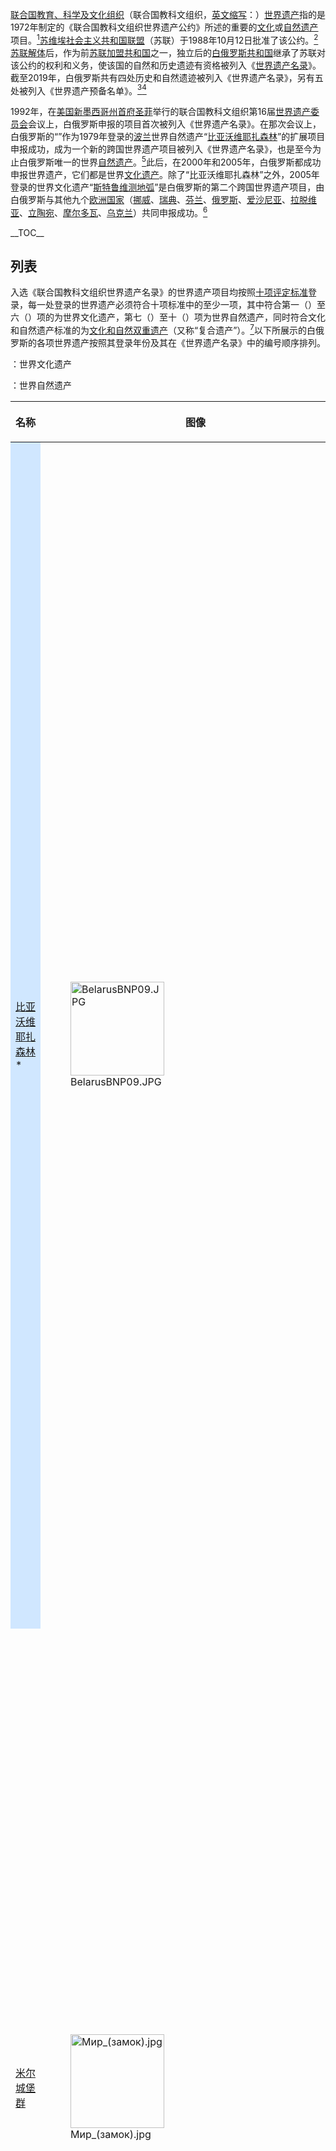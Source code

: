 {{noteTA|G1=Country}}
{{location map+ |Belarus |float=right |width=300 |caption=白俄罗斯世界遗产分布地点
<br />[[File:green_pog.svg|8px]] 白俄罗斯境内的世界自然遗产<br/>[[File:Blue_000080_pog.svg|8px]] 世界文化遗产[[斯特鲁维测地弧|斯特鲁维测地弧]]在白俄罗斯境内的入选遗址<br/>[[File:Red_pog.svg|8px]] 白俄罗斯境内的其他世界文化遗产 |places=
{{location map~ |Belarus |lat=52.72750  |long=23.98111  |label=[[比亞沃維耶扎原始森林|比亚沃维耶扎森林]] | position=right |mark=green_pog.svg }}
{{location map~ |Belarus |lat=53.451083 |long=26.472722 |label=[[米尔城堡群|米尔城堡群]] |position=top }}
{{location map~ |Belarus |lat=53.222878 |long=26.691736 |label=[[涅斯维日城堡|涅斯维日城堡]] |position=right }}
{{location map~ |Belarus |lat=54.291389 |long=26.045278 |mark=Blue 000080 pog.svg }}
{{location map~ |Belarus |lat=53.560278 |long=24.869722 |mark=Blue 000080 pog.svg }}
{{location map~ |Belarus |lat=52.289167 |long=25.649444 |mark=Blue 000080 pog.svg }}
{{location map~ |Belarus |lat=52.215278 |long=25.553333 |mark=Blue 000080 pog.svg }}
{{location map~ |Belarus |lat=52.160556 |long=25.571389 |mark=Blue 000080 pog.svg }}
}}

[[联合国|联合国]][[联合国教育、科学及文化组织|教育、科学及文化组织]]（联合国教科文组织，[[英语|英文]][[首字母缩略词|缩写]]：{{lang|en|UNESCO}}）[[世界遗产|世界遗产]]指的是1972年制定的《联合国教科文组织世界遗产公约》所述的重要的[[文化遗产|文化]]或[[自然遗产|自然遗产]]项目。<ref name="convention">{{cite web|title=The World Heritage Convention|url=https://whc.unesco.org/en/convention/|accessdate=2020-08-16|publisher=UNESCO World Heritage Centre|language=en|archiveurl=https://web.archive.org/web/20050702011352/https://whc.unesco.org/en/convention/|archivedate=2005-07-02|dead-url=no}}</ref>[[苏联|苏维埃社会主义共和国联盟]]（苏联）于1988年10月12日批准了该公约。<ref>{{cite web|title=Russian Federation – Properties inscribed on the World Heritage Listn|url=https://whc.unesco.org/en/statesparties/ru|accessdate=2020-08-16|publisher=UNESCO World Heritage Centre|language=en|archiveurl=https://web.archive.org/web/20200820190715/http://whc.unesco.org/en/statesparties/ru|archivedate=2020-08-20|dead-url=no}}</ref>[[苏联解体|苏联解体]]后，作为前[[苏联加盟共和国|苏联加盟共和国]]之一，独立后的[[白俄罗斯共和国|白俄罗斯共和国]]继承了苏联对该公约的权利和义务，使该国的自然和历史遗迹有资格被列入《[[世界遗产#世界遗产列表|世界遗产名录]]》。截至2019年，白俄罗斯共有四处历史和自然遗迹被列入《世界遗产名录》，另有五处被列入《世界遗产预备名单》。<ref name="belarus">{{cite web|title=Belarus – Properties inscribed on the World Heritage List|url=https://whc.unesco.org/en/statesparties/by|accessdate=2020-08-16|publisher=UNESCO World Heritage Centre|language=en|archiveurl=https://web.archive.org/web/20190404143016/https://whc.unesco.org/en/statesparties/by|archivedate=2019-04-04|dead-url=no}}</ref><ref>{{cite web|title=UNESCO World Heritage Sites In Belarus|url=https://www.worldatlas.com/articles/unesco-world-heritage-sites-in-belarus.html|accessdate=2020-08-20|date=2017-04-25|publisher=WorldAtlas|language=en|archiveurl=https://web.archive.org/web/20160916222355/http://www.worldatlas.com/articles/unesco-world-heritage-sites-in-belarus.html|archivedate=2016-09-16|dead-url=no}}</ref>

1992年，在[[美国|美国]][[新墨西哥州|新墨西哥州]][[首府|首府]][[圣菲_(新墨西哥州)|圣菲]]举行的联合国教科文组织第16届[[世界遗产委员会|世界遗产委员会]]会议上，白俄罗斯申报的项目首次被列入《世界遗产名录》。在那次会议上，白俄罗斯的“{{Link-be|别洛韦日森林国家公园|Белавежская пушча (нацыянальны парк)|别洛韦日森林}}”作为1979年登录的[[波兰|波兰]]世界自然遗产“[[比亞沃維耶扎原始森林|比亚沃维耶扎森林]]”的扩展项目申报成功，成为一个新的跨国世界遗产项目被列入《世界遗产名录》，也是至今为止白俄罗斯唯一的世界[[自然遗产|自然遗产]]。<ref>{{cite web|title=Report of the Rapporteur 1992|url=http://whc.unesco.org/archive/1992/whc-92-conf002-12e.pdf|accessdate=2020-08-01|date=1992-12-14|publisher=UNESCO World Heritage Centre|language=en|archiveurl=https://web.archive.org/web/20150228043213/http://whc.unesco.org/archive/1992/whc-92-conf002-12e.pdf|archivedate=2015-02-28|dead-url=no|page=37}}</ref>此后，在2000年和2005年，白俄罗斯都成功申报世界遗产，它们都是世界[[文化遗产|文化遗产]]。除了“比亚沃维耶扎森林”之外，2005年登录的世界文化遗产“[[斯特鲁维测地弧|斯特鲁维测地弧]]”是白俄罗斯的第二个跨国世界遗产项目，由白俄罗斯与其他九个[[歐洲國家和地區列表|欧洲国家]]（[[挪威|挪威]]、[[瑞典|瑞典]]、[[芬兰|芬兰]]、[[俄罗斯|俄罗斯]]、[[爱沙尼亚|爱沙尼亚]]、[[拉脱维亚|拉脱维亚]]、[[立陶宛|立陶宛]]、[[摩尔多瓦|摩尔多瓦]]、[[乌克兰|乌克兰]]）共同申报成功。<ref name="belarus" />

__TOC__
{{clear}}

==列表==
入选《联合国教科文组织世界遗产名录》的世界遗产项目均按照[[世界遗产#世界遗产评定標準|十项评定标准]]登录，每一处登录的世界遗产必须符合十项标准中的至少一项，其中符合第一（{{lang|en|i}}）至六（{{lang|en|vi}}）项的为世界文化遗产，第七（{{lang|en|vii}}）至十（{{lang|en|x}}）项为世界自然遗产，同时符合文化和自然遗产标准的为[[文化和自然双重遗产|文化和自然双重遗产]]（又称“复合遗产”）。<ref>{{cite web|title=UNESCO World Heritage Centre – The Criteria for Selection|url=https://whc.unesco.org/en/criteria/|accessdate=2018-08-17|publisher=UNESCO World Heritage Centre|language=en|archiveurl=https://web.archive.org/web/20160612152223/https://whc.unesco.org/en/criteria/|archivedate=2016年6月12日|deadurl=no}}</ref>以下所展示的白俄罗斯的各项世界遗产按照其登录年份及其在《世界遗产名录》中的编号顺序排列。

{{Legend|#D0E7FF|* 跨国世界遗产|outline=silver}}

{{fontcolor|white|#AB2150|文}}：世界文化遗产

{{fontcolor|white|#58653C|自}}：世界自然遗产

{|class="wikitable sortable plainrowheaders" 
|-
! style="width:180px;" scope="col"| 名称
! class="unsortable"  style="width:150px;" scope="col"| 图像
! style="width:15%;" scope="col" | 位置
! style="width:50px;" scope="col"| 年份
! style="width:100px;" scope="col" data-sort-type="number"| {{Abbr|{{lang|en|UNESCO}}数据|联合国教科文组织《世界遗产名录》类型、编号及符合的登录标准}}
! scope="col" class="unsortable" | 简介
|-
! scope="row" style="background:#D0E7FF;" | [[比亞沃維耶扎原始森林|比亚沃维耶扎森林]]*
| [[File:BelarusBNP09.JPG|150x150px]]
| [[File:Flag_of_Brest_Voblast,_Belarus.svg|24px]] [[布列斯特州|布列斯特州]]、<br />[[File:Flag_of_Hrodna_Voblasts.svg|24px]] [[格罗德诺州|格罗德诺州]]<br /><small>{{coord|52|43|39|N|23|58|52|E|region:AT_type:landmark}}</small><br />（白俄罗斯部分）
| align=center | 1992年<br />（扩展）、<br />2014年<br />（扩展）
| {{fontcolor|white|#58653C|自}} {{sort|33|[https://whc.unesco.org/en/list/33 33ter]；ix、x}}
| 比亚沃维耶扎森林（白俄罗斯称“别洛韦日森林”）位于白俄罗斯与[[波兰|波兰]][[边界|边界]]地区，保存着多种多样的[[自然保护区|受保护]]的[[森林生态学|森林生态系统]]，包括广袤的[[原始森林|原始森林]]，这是[[中歐混合林|中歐混合林]]陆地[[生态区|生态区]]的典范，以及一系列相关的非森林[[栖息地|栖息地]]，包括{{Link-en|湿草甸|Wet meadow|}}、[[谷地|河谷]]和其他[[湿地|湿地]]。该地区是最大的[[欧洲野牛|欧洲野牛]]野外放归种群所在地。这片森林的波兰部分（[[比亚沃维耶扎国家公园|比亚沃维耶扎国家公园]]）于1979年成为世界自然遗产，而白俄罗斯部分（{{Link-be|别洛韦日森林国家公园|Белавежская пушча (нацыянальны парк)|}}）于1992年作为扩展项目加入，此项目名称变为“别洛韦日森林/比亚沃维耶扎”。2014年此项目再次扩展变动，波兰部分增加了近45,000公顷，白俄罗斯部分则减少了5,000公顷左右，总计141,885公顷，缓冲区面积为166,708公顷，项目名称更改为“比亚沃维耶扎森林”。<ref>{{cite web|title=Białowieża Forest|url=https://whc.unesco.org/en/list/33|accessdate=2020-08-16|publisher=UNESCO World Heritage Centre|language=en|archiveurl=https://web.archive.org/web/20200821001026/http://whc.unesco.org/en/list/33|archivedate=2020-08-21|dead-url=no}}</ref><ref>{{cite web|title=Six new sites inscribed on World Heritage List|url=https://whc.unesco.org/en/news/1160/|accessdate=2020-08-16|date=2014-06-23|publisher=UNESCO World Heritage Centre|language=en|archiveurl=https://web.archive.org/web/20200804030953/https://whc.unesco.org/en/news/1160/|archivedate=2020-08-04|dead-url=no}}</ref>
|-
| [[米尔城堡群|米尔城堡群]]
| [[File:Мир_(замок).jpg|150x150px]]
| [[File:Flag_of_Hrodna_Voblasts.svg|24px]] [[格罗德诺州|格罗德诺州]]<br />[[米尔_(白俄罗斯)|米尔]]<br /><small>{{coord|53|27|3.9|N|26|28|21.8|E|region:AT_type:landmark}}</small>
| align=center | 2000年
| {{fontcolor|white|#AB2150|文}} {{sort|625|[https://whc.unesco.org/en/list/625 625]；ii、iv}}
| 米尔城堡是欧洲中部城堡的一个特例，在其设计和布局中反映了连续不断的文化影响（[[哥特式建筑|哥特式]]、[[巴洛克建筑|巴洛克式]]和[[文艺复兴建筑|文艺复兴式]]），它们和谐地融合在一起，为这一地区创造了一座令人印象深刻的、有历史价值的建筑群。米尔城堡所在的地区有着悠久的政治和文化对抗和融合的历史，这一点在各种风格建筑结合的形式和外观上都有生动的体现。米尔城堡曾被遗弃了近一个世纪，后又在[[拿破仑时代|拿破仑时代]]受到严重破坏，最终于19世纪末得到修复。城堡及其周边地区建成了一座公园，在修复过程中加入了许多其他要素，美化了周边景观。<ref group="注">[https://whc.unesco.org/en/list/625 米尔城堡群] {{Wayback|url=https://whc.unesco.org/en/list/625|date=20200821001048}}（联合国教科文组织世界遗产中心 [2020-08-20]，汉语介绍需点击“{{lang|en|Chinese}}”才能看到）：“米尔城堡于十五世纪末动工建设，属于哥特式风格，后来在文艺复兴时期及其后的巴洛克风格盛行时期得到不断扩建和重建。城堡曾被遗弃了近一个世纪，后又在拿破仑一世时期受到严重破坏，但最终于19世纪末得到修复。在修复过程中，加入了许多其他要素，美化了周边景观，建成了一个公园。如今的面貌是其历经沧桑动荡的历史写照。”</ref><ref>{{cite web|title=Mir Castle Complex|url=https://whc.unesco.org/en/list/625|accessdate=2020-08-16|publisher=UNESCO World Heritage Centre|language=en|archiveurl=https://web.archive.org/web/20200821001048/http://whc.unesco.org/en/list/625|archivedate=2020-08-21|dead-url=no}}</ref>
|-
! scope="row" style="background:#D0E7FF;" | [[斯特鲁维测地弧|斯特鲁维测地弧]]*
| [[File:Struve_Geodetic_Arc_point_Tchekutsk_in_Belarus.jpg|150x150px]]
| [[File:Flag_of_Brest_Voblast,_Belarus.svg|24px]] [[布列斯特州|布列斯特州]]、<br />[[File:Flag_of_Hrodna_Voblasts.svg|24px]] [[格罗德诺州|格罗德诺州]]<br />（白俄罗斯部分）
| align=center | 2005年
| {{fontcolor|white|#AB2150|文}} {{sort|1187|[https://whc.unesco.org/en/list/1187 1187]；ii、iv、vi}}
| 斯特鲁维[[大地测量学|测地]]弧是一系列[[三角测量|三角测量]]点，北起[[挪威|挪威]]的[[哈默弗斯特|哈默弗斯特]]，南至[[黑海|黑海]]，绵延2,820公里。这些测量点是由[[波罗的海德意志人|波罗的海德意志人]]出身的[[俄罗斯帝国|俄国]][[天文学家|天文学家]][[瓦西里·雅可夫列维奇·斯特鲁维|弗里德里希·格奥尔格·威廉·冯·斯特鲁维]]在一次调查中设立的，他首先对一条很长的[[子午线|子午线]]进行了精确测量，同时还测量了[[地球|地球]]的大小和形状。最初共有265个站点，而登录《世界遗产名录》的站点有34个，分布于今天的十个国家（由北至南分别为：挪威、[[瑞典|瑞典]]、[[芬兰|芬兰]]、[[俄罗斯|俄罗斯]]、[[爱沙尼亚|爱沙尼亚]]、[[拉脱维亚|拉脱维亚]]、[[立陶宛|立陶宛]]、白俄罗斯、[[摩尔多瓦|摩尔多瓦]]、[[乌克兰|乌克兰]]）境内，其中白俄罗斯境内有五个站点入选。<ref group="注">[https://whc.unesco.org/en/list/1187 斯特鲁维地理探测弧线] {{Wayback|url=https://whc.unesco.org/en/list/1187|date=20051030092125}}（联合国教科文组织世界遗产中心 [2020-08-20]，汉语介绍需点击“{{lang|en|Chinese}}”才能看到）：“斯特鲁维地理探测弧线是一个三角测量链，北起挪威哈默菲斯特（{{lang|no|Hammerfest}}），南至黑海，弧线穿越十个国家，长2820公里。弧线是天文学家弗里德理西·格奥尔格·威廉·斯特鲁维（{{lang|de|Friedrich Georg Wilhelm Struve}}）于1816至1855年期间进行测量的测量点，代表着人类首次对子午线长短的精确测量。这一测量帮助人类掌握了地球的确切大小和形状，是地球科学和地形绘图学发展中的重要一步。这个弧线不仅是多国科学家通力合作的一个特例，也是多国君主为科学事业联袂协作的一个特例。原始弧线包含258个主要三角形和265个测量站点。列入世界遗产名录的弧有34个原始测量站点，带有各种不同标记，如岩石钻孔、铁十字、堆石标或方尖石碑。”</ref><ref>{{Cite web|title=Struve Geodetic Arc|url=https://whc.unesco.org/en/list/1187|accessdate=2020-08-16|publisher=UNESCO World Heritage Centre|language=en|archiveurl=https://web.archive.org/web/20051030092125/https://whc.unesco.org/en/list/1187|archivedate=2005-10-30|dead-url=no}}</ref>
|-
| [[涅斯维日城堡|涅斯维日的拉齐维乌家族建筑、<br />住宅及文化综合体]]
| [[File:Замак-палац_у_Нясьвіжы_знутры.jpg|150x150px]]
| [[File:Flag_of_Minsk_Voblast.svg|24px]] [[明斯克州|明斯克州]]<br />[[涅斯维日|涅斯维日]]<br /><small>{{coord|53|13|22.008|N|26|41|29.004|E|region:AT_type:landmark}}</small>
| align=center | 2005年
| {{fontcolor|white|#AB2150|文}} {{sort|1196|[https://whc.unesco.org/en/list/1196 1196]；ii、iv、vi}}
| 涅斯维日的拉齐维乌家族建筑、住宅及文化综合体（即涅斯维日城堡）是在综合西方传统的基础上引入新概念的摇篮，从而在[[中欧|中欧]]创立了一座新的建筑学堂。这座城堡建筑群由[[拉济维乌家族|拉济维乌家族]]从16世纪开始建造，于1939年竣工。拉济维乌家族诞生了许多欧洲历史和文化领域的重要人物，由于他们的努力，[[涅斯维日|涅斯维日]]镇在科学、艺术、工艺和建筑领域产生了巨大的影响。整座建筑群包括城堡住所、[[耶稣的身体|基督圣体]]教堂及相应的环境景观。城堡有十座相互连接的建筑，围绕着一个六面庭院发展成为一个建筑整体。宫殿和教堂成为标志着整个中欧和俄罗斯建筑发展水平的重要原型。<ref group="注">[https://whc.unesco.org/en/list/1196 涅斯维日的拉济维乌家族城堡建筑群] {{Wayback|url=https://whc.unesco.org/en/list/1196|date=20200821001133}}（联合国教科文组织世界遗产中心 [2020-08-20]，汉语介绍需点击“{{lang|en|Chinese}}”才能看到）：“涅斯维日的拉济维乌家族城堡建筑群位于白俄罗斯中部，由拉济维乌王朝（{{lang|en|the Radziwill dynasty}}）从16世纪开始建造，到1939年完工。拉济维乌王朝诞生了许多欧洲历史和文化领域的重要人物，由于他们的努力，涅斯维日在科学、艺术、工艺和建筑方面产生了巨大影响。建筑群包括寝宫、基督圣体教堂及相应的环境景观，宫殿内有10座相连的建筑，形成一个六边形庭院建筑体系。宫殿和基督圣体教堂这样意义非凡的建筑原型，显示了整个欧洲中部和俄罗斯的建筑发展。”</ref><ref>{{Cite web|title=Architectural, Residential and Cultural Complex of the Radziwill Family at Nesvizh|url=https://whc.unesco.org/en/list/1196|accessdate=2020-08-16|publisher=UNESCO World Heritage Centre|language=en|archiveurl=https://web.archive.org/web/20200821001133/http://whc.unesco.org/en/list/1196|archivedate=2020-08-21|dead-url=no}}</ref>
|}

==附：预备名单==
除登录《世界遗产名录》的项目外，联合国教科文组织的各成员国可保留一份《世界遗产预备名单》以供其考虑今后的项目申报。任何项目在申报世界遗产之前，必须是已经被列入《预备名单》的项目。<ref>{{cite web|title=Tentative Lists|url=https://whc.unesco.org/en/tentativelists/|accessdate=2020-08-16|publisher=UNESCO|language=en|archiveurl=https://web.archive.org/web/20050924114741/https://whc.unesco.org/en/tentativelists/|archivedate=2005-09-24|dead-url=no}}</ref>{{As of|2019}}，白俄罗斯共有五处文化遗迹被列入《世界遗产预备名单》，均为2004年申报。<ref>{{cite web|title=UNESCO World Heritage Centre – Tentative Lists  – Belarus|url=https://whc.unesco.org/en/tentativelists/state=by|accessdate=2020-08-16|publisher=UNESCO World Heritage Centre|language=en|archiveurl=https://web.archive.org/web/20200727081949/https://whc.unesco.org/en/tentativelists/state=by|archivedate=2020-07-27|dead-url=no}}</ref>以下所展示是被列入《预备名单》的俄罗斯各项文化遗产，按其在联合国教科文组织《世界遗产预备名单》中的编号顺序排列。 

{{Legend|#D0E7FF|* 跨国预备申报项目|outline=silver}}

{{fontcolor|white|#AB2150|文}}：文化遗产（预备）

{|class="wikitable sortable plainrowheaders" 
|-
! style="width:180px;" scope="col"| 名称
! class="unsortable"  style="width:150px;" scope="col"| 图像
! style="width:100px;" scope="col"| 位置 
! style="width:50px;" scope="col" | 年份
! style="width:80px;" scope="col"| {{Abbr|{{lang|en|UNESCO}}数据|联合国教科文组织《世界遗产预备名单》类型、编号及可能符合的登录标准}}
! scope="col" class="unsortable" | 概况
|-
! scope="row" style="background:#D0E7FF;" | [[奥古斯图夫|奥古斯图夫]]运河*
| align="center" | [[File:Kanal_augustowski_3.jpg|150x150px]]
| [[File:Flag_of_Hrodna_Voblasts.svg|24px]] [[格罗德诺州|格罗德诺州]]<br />（白俄罗斯部分）
| align="center" | 2004年
| {{fontcolor|white|#AB2150|文}} {{sort|1892|[https://whc.unesco.org/en/tentativelists/1892/ 1892]；i、ii}}
| {{Link-be|奥古斯图夫运河|Аўгустоўскі канал|}}地区入选《世界遗产预备名单》的部分包括运河运营所需的建筑物、[[水利工程|水利工程]]构筑物以及周边不可或缺的组成部分（[[船闸|船闸]]、[[堰|堰]]、{{Link-en|拖船道|Towpath|}}以及[[道路|道路]]和[[桥梁|桥梁]]）。这条运河全长101.2公里，流经白俄罗斯和波兰两国，最初于2004年由白俄罗斯单独申报世界文化遗产，之后波兰于2006年加入，与白俄罗斯共同申报。<ref>{{cite web|title=The Augustów Canal (Kanal Augustowski) – UNESCO World Heritage Centre|url=https://whc.unesco.org/en/tentativelists/2101/|accessdate=2020-08-16|publisher=UNESCO World Heritage Centre|language=en|archiveurl=https://web.archive.org/web/20200623080624/https://whc.unesco.org/en/tentativelists/2101/|archivedate=2020-06-23|dead-url=no}}</ref>奥古斯图夫运河的白俄罗斯部分位于今天的[[格罗德诺州|格罗德诺州]]，建造工程始于19世纪初，于1839年竣工。它给两条主要河流之间提供了一条直接的连接线，一条是通过[[纳雷夫河|纳雷夫河]]支流[[别布扎河|别布扎河]]的[[维斯图拉河|维斯图拉河]]，还有一条穿过其支流{{Link-be|黑汉恰河|Чорная Ганча|}}的[[尼曼河|尼曼河]]，并通过{{Link-be|奥金斯基运河|Агінскі канал|}}、[[道加瓦河|道加瓦河]]、[[别列津纳河|别列津纳河]]和[[第聂伯河|第聂伯河]]向南连接[[黑海|黑海]]。当时[[俄罗斯帝国|俄罗斯帝国]]疏通这条运河的目的是绕过[[东普鲁士|东普鲁士]]的领地（属[[普鲁士王国|普鲁士王国]]），向[[波罗的海|波罗的海]]港口出口谷物和木材，因为东普鲁士对沿[[维斯瓦河|维斯瓦河]]和[[尼曼河|尼曼河]]运往波罗的海港口的货物征收过高的[[税收|税收]]。在经济上，这条运河并没有达到预期的效果，但直到1939年，它主要用于漂浮该地区的[[木料|圆木]]。实际上，从国界到尼曼河的整条运河的白俄罗斯部分都位于黑汉恰河流域，而运河部分使用黑汉恰河在白俄罗斯境内的[[河床|河床]]。<ref>{{cite web|title=Augustow Canal – UNESCO World Heritage Centre|url=https://whc.unesco.org/en/tentativelists/1892/|accessdate=2020-08-16|publisher=UNESCO World Heritage Centre|language=en|archiveurl=https://web.archive.org/web/20200623081005/https://whc.unesco.org/en/tentativelists/1892/|archivedate=2020-06-23|dead-url=no}}</ref>
|-
! scope="row" | [[波洛茨克|波洛茨克]]镇的[[耶穌顯聖教堂|救世主显荣教堂]]<br />和[[聖索菲亞大教堂_(波洛茨克)|圣索菲亚大教堂]]
| align="center" | [[File:Belarus-Polatsk-Cathedral_of_Sophia-3.jpg|150x150px]]
| [[File:Flag_of_Vitsebsk_Voblasts.svg|24px]] [[维捷布斯克州|维捷布斯克州]]<br />[[波洛茨克|波洛茨克]]
| align="center" | 2004年
| {{fontcolor|white|#AB2150|文}} {{sort|1893|[https://whc.unesco.org/en/tentativelists/1893/ 1893]；i、ii}}
| [[波洛茨克|波洛茨克]]镇是[[西斯拉夫人|西斯拉夫人]]建立的最古老的城镇之一，它以[[帕拉塔河|帕拉塔河]]的名字命名的，早在公元9世纪的[[基辅罗斯|基辅罗斯]]时期，在这条河的右岸就出现了第一批[[定居|定居点]]。从10世纪到13世纪，波洛茨克是[[波洛茨克公国|波洛茨克公国]]的中心城镇，它位于从[[瓦良格人|瓦良格人]]到[[希腊人|希腊人]]的商路上，有利的地理位置促进了当地经济和文化的快速发展。圣索菲亚大教堂和救世主显荣教堂就是该时期当地建筑的杰出范例。[[耶穌顯聖教堂|波洛茨克的救世主显荣教堂]]是古代俄罗斯建筑的丰碑，它代表了波洛茨克建筑学派的风格。它是1152年至1161年间奉波洛茨克王公{{Link-be|弗谢斯拉夫·布里亚奇斯拉维奇|Усяслаў Брачыславіч|弗谢斯拉夫大公}}之女[[波洛茨克的欧福新|欧福新公主]]之命建造的。从16世纪到19世纪，它为[[耶稣会|耶稣会]]所使用。经过19世纪的部分改造，至今仍然是活跃的[[礼拜|礼拜]]场所。而[[圣索菲亚大教堂_(波洛茨克)|波洛茨克的圣索菲亚大教堂]]最初是在弗谢斯拉夫大公领导下，于1044年至1066年间建成的。这座大教堂历经数次大火和爆炸，屡次重建，直到[[大北方战争|大北方战争]]结束后，于1750年在来自[[维尔纽斯|维尔纽斯]]的[[德意志人|德意志]][[建筑师|建筑师]]{{Link-de|约翰·克里斯托夫·格劳比茨|Johann Christoph Glaubitz|}}督造下最后一次重建完成，这次使用了[[巴洛克建筑|巴洛克建筑]]风格，而主立面装饰有[[洛可可|洛可可]]风格的装饰元素，之后一直以这种风貌保存至今。<ref name="#1">{{cite web|title=Saviour Transfiguration Church and St. Sophia Cathedral in the town of Polatsk – UNESCO World Heritage Centre|url=https://whc.unesco.org/en/tentativelists/1893/|accessdate=2020-08-16|publisher=UNESCO World Heritage Centre|language=en|archiveurl=https://web.archive.org/web/20200623081004/https://whc.unesco.org/en/tentativelists/1893/|archivedate=2020-06-23|dead-url=no}}</ref>
|-
! scope="row" | [[格罗德诺|格罗德诺]]城的圣鲍里斯和圣格列布<br />（卡洛扎）教堂
| align="center" | [[File:St_Barys_and_Hleb_Church_Horadnia.JPG|150x150px]]
| [[File:Flag_of_Hrodna_Voblasts.svg|24px]] [[格罗德诺州|格罗德诺州]]<br />[[格罗德诺|格罗德诺]] 
| align="center" | 2004年
| {{fontcolor|white|#AB2150|文}} {{sort|1895|[https://whc.unesco.org/en/tentativelists/1895/ 1895]；i、ii}}
| [[格罗德诺|格罗德诺]]城的{{Link-be|卡洛扎教堂|Барысаглебская царква (Гродна)|圣鲍里斯和圣格列布（卡洛扎）教堂}}于1180年在[[尼曼河|尼曼河]]的右岸高地上建成，它建造在古代{{Link-be|卡洛扎|Каложа|}}定居点的土地上。它在16世纪和17世纪进行了修复，在1853年被[[山体滑坡|山体滑坡]]部分摧毁，1889年南部[[半圆形后殿|后堂]]倒塌。在1910年和1935年对教堂进行了保护工程，并于1970年、1985年至1987年进行了保护和修复工程。教堂现存南墙和西墙的一部分，以及三个后堂和两个西部{{Link-en|冲天炉|Cupola|}}下的[[柱|支柱]]。建造教堂所用的材料是[[砖|砖]]、[[岩石|石]]、{{Link-en|玻璃釉|Glazing (window)|}}和{{Link-en|石灰砂浆|Lime mortar|}}。<ref>{{cite web|title=SS. Boris and Gleb (Kalozha) Church in the city of Hrodna – UNESCO World Heritage Centre|url=https://whc.unesco.org/en/tentativelists/1895/|accessdate=2020-08-16|publisher=UNESCO World Heritage Centre|language=en|archiveurl=https://web.archive.org/web/20200623081004/https://whc.unesco.org/en/tentativelists/1895/|archivedate=2020-06-23|dead-url=no}}</ref>
|-
! scope="row" | 白俄罗斯的[[波兰立陶宛|波兰和立陶宛]]要塞式<br />礼拜建筑
| align="center" | [[File:20090615_003_Мураванка_(03).jpg|150x150px]]
| [[File:Flag_of_Hrodna_Voblasts.svg|24px]] [[格罗德诺州|格罗德诺州]]、<br />[[File:Flag_of_Vitsebsk_Voblasts.svg|24px]] [[维捷布斯克州|维捷布斯克州]]
| align="center" | 2004年
| {{fontcolor|white|#AB2150|文}} {{sort|1895|[https://whc.unesco.org/en/tentativelists/1899/ 1899]；i}}
| 白俄罗斯的[[波兰立陶宛|波兰和立陶宛联邦]]时期要塞式礼拜建筑即{{Link-en|要塞式教堂|Fortified church|}}，共有三处，分别为{{Link-be|穆拉万卡|Мураванка (Шчучынскі раён)|}}的{{Link-be|圣母圣诞教堂 (穆拉万卡)|Свята-Раства-Багародзіцкая царква (Мураванка)|圣母圣诞教堂}}、{{Link-be|辛卡维奇|Сынкавічы|}}的{{Link-be|圣米迦勒教堂 (辛卡维奇)|Свята-Міхайлаўская царква (Сынкавічы)|圣米迦勒教堂}}和[[卡迈|卡迈]]的{{Link-be|施洗者圣若望教堂 (卡迈)|Касцёл Святога Яна Хрысціцеля (Камаі)|施洗者圣若望教堂}}。这些教堂建于16世纪和17世纪，由于战争或火灾造成的破坏，这些教堂经常翻新。<ref>{{cite web|title=Edifices for Worship of Fortress Type in Belarus, Poland and Lithuania – UNESCO World Heritage Centre|url=https://whc.unesco.org/en/tentativelists/1899/|accessdate=2020-08-16|publisher=UNESCO World Heritage Centre|language=en|archiveurl=https://web.archive.org/web/20200729102306/http://whc.unesco.org/en/tentativelists/1899|archivedate=2020-07-29|dead-url=no}}</ref>
|-
! scope="row" | [[波利西亚|波利西亚]]的木质礼拜建筑<br />（17–18世纪）
| align="center" | [[File:St._Nikita_Church_in_Zditovo.jpg|150x150px]]
| [[File:Flag_of_Brest_Voblast,_Belarus.svg|24px]] [[布列斯特州|布列斯特州]]
| align="center" | 2004年
| {{fontcolor|white|#AB2150|文}} {{sort|1901|[https://whc.unesco.org/en/tentativelists/1901/ 1901]；i、ii、iii}}
| 木材是几个世纪以来[[波利西亚|波利西亚]]地区的主要建筑材料。在17世纪和18世纪，出现了两种类型的波利西亚建筑流派：西方式的和东方式的。{{Link-be|日迪托沃|Здзітава (Бярозаўскі раён)|}}的圣尼基塔教堂就是一个例子，它最初建于1502年，后来又扩建了。<ref>{{cite web|title=Worship wooden architecture (17th -18th centuries) in Polesye – UNESCO World Heritage Centre|url=https://whc.unesco.org/en/tentativelists/1901/|accessdate=2020-08-16|publisher=UNESCO World Heritage Centre|language=en|archiveurl=https://web.archive.org/web/20200806104203/https://whc.unesco.org/en/tentativelists/1901/|archivedate=2020-08-06|dead-url=no}}</ref>
|}

===已撤销的预备名单项目===
以下一些曾经在《联合国教科文组织世界遗产预备名单》中的白俄罗斯项目因某种原因被联合国教科文组织世界遗产中心从《预备名单》中删除（按它们申报的年份以及提名被撤销前在联合国教科文组织《世界遗产预备名单》中的编号顺序排列）： 

{{fontcolor|white|#58653C|自}}：自然遗产（预备，撤销前）

{{fontcolor|white|#AB2150|文}}：文化遗产（预备，撤销前）

{|class="wikitable sortable plainrowheaders" 
|-
! style="width:180px;" scope="col"| 名称
! class="unsortable"  style="width:150px;" scope="col"| 图像
! style="width:100px;" scope="col"| 位置 
! style="width:50px;" scope="col" | 年份
! style="width:80px;" scope="col"| {{Abbr|{{lang|en|UNESCO}}数据|联合国教科文组织《世界遗产预备名单》类型、编号及可能符合的登录标准}}
! scope="col" class="unsortable" | 概况
|-
! scope="row" | {{Link-be|别列津斯基生物圈保护区|Бярэзінскі біясферны запаведнік|}}
| align="center" | [[File:Balota_-_Biarezinski_zapavednik.jpg|150x150px]]
| [[File:Flag_of_Vitsebsk_Voblasts.svg|24px]] [[维捷布斯克州|维捷布斯克州]]、<br />[[File:Flag_of_Minsk_Voblast.svg|24px]] [[明斯克州|明斯克州]]
| align="center" | 1991年
| {{fontcolor|white|#58653C|自}} {{sort|628|628}}
| {{Link-be|别列津斯基生物圈保护区|Бярэзінскі біясферны запаведнік|}}是欧洲[[北方针叶林|北方针叶林]]带南部的一个典型案例，它位于白俄罗斯首都[[明斯克|明斯克]]东北约100公里处，[[黑海|黑海]]和[[波罗的海|波罗的海]]之间的分水岭边缘。该生物圈保护区是由北方针叶林和[[阔叶林|阔叶林]]、[[湖泊|湖泊]]、[[河流|河道]]、[[沼泽|沼泽]]地、[[河漫滩|洪泛平原]]组合而成的，面积达11,000公顷，[[东欧|东欧]]最大的不排水泥炭沼泽之一。该生物圈保护区的[[狼|狼]]、[[熊|熊]]和[[欧洲野牛|野牛]]的数量以及丰富的鸟类生活吸引了许多科学家。该地区还以其历史遗迹而闻名，如[[斯拉夫人|斯拉夫人]]坟墓、古老的贸易通道和[[供水|供水]]系统以及1812年[[俄法战争|俄法战争]]的战场。1978年，它被联合国教科文组织认证为[[人与生物圈计划|生物圈保护区]]。<ref>{{cite web|title=UNESCO - Berezinsky Biosphere Reserve|url=http://www.unesco.org/mabdb/br/brdir/directory/biores.asp?code=BYE+01&mode=all|accessdate=2020-09-04|publisher=UNESCO|language=en|archiveurl=https://web.archive.org/web/20201220154941/http://www.unesco.org/mabdb/br/brdir/directory/biores.asp?code=BYE+01&mode=all|dead-url=no|archive-date=2020-12-20}}</ref>但在1992年[[世界遗产委员会|世界遗产委员会]]会议上，委员会专家认为它不符合登录《世界遗产名录》的标准，不予登录。<ref>{{cite web|title=UNESCO World Heritage Centre - Decision - 16COM X.B|url=http://whc.unesco.org/en/decisions/3457|accessdate=2020-09-04|publisher=UNESCO World Heritage Centre|language=en|archiveurl=https://web.archive.org/web/20210412030237/http://whc.unesco.org/en/decisions/3457|dead-url=no|archive-date=2021-04-12}}</ref>
|-
! scope="row" | [[波洛茨克的欧福新|波洛茨克的圣欧福新]]的有形精神遗产
| align="center" | [[File:Полацк._Спаса-Праабражэнская_царква,_Полацк.jpg|150x150px]]
| [[File:Flag_of_Vitsebsk_Voblasts.svg|24px]] [[维捷布斯克州|维捷布斯克州]]<br />[[波洛茨克|波洛茨克]]
| align="center" | 2004年
| {{fontcolor|white|#AB2150|文}} {{sort|1316|1316；ii、iv、vi}}
| [[波洛茨克|波洛茨克]]城有两处可追溯至11世纪到12世纪的宗教遗迹：位于[[帕拉塔河|帕拉塔河]]和[[道加瓦河|道加瓦河]]交汇处的[[圣索菲亚大教堂_(波洛茨克)|圣索菲亚大教堂]]，以及离城东北2公里的[[耶稣显圣教堂|救世主显荣教堂]]，它们都与出身该地的[[基督教圣人|基督教圣人]][[波洛茨克的欧福新|波洛茨克的圣欧福新]]的生平和崇拜有关。这两座教堂是[[东欧|东欧]]北部[[中世纪|中世纪]][[拜占庭式建筑|拜占庭式建筑]]的典范，18世纪以来又经历了大规模修缮，受到了[[西欧|西欧]]巴洛克式宗教建筑风格的影响。<ref>{{cite web|title=UNESCO World Heritage Centre - WHC-09/33.COM/8B|url=http://whc.unesco.org/archive/2009/whc09-33com-8Be.pdf|accessdate=2020-09-04|publisher=UNESCO World Heritage Centre|language=en|archiveurl=https://web.archive.org/web/20210412042617/http://whc.unesco.org/archive/2009/whc09-33com-8Be.pdf|dead-url=no|page=15|archive-date=2021-04-12}}</ref><ref>{{cite web|title=UNESCO World Heritage Centre - WHC-09/33.COM/INF.8B1|url=http://whc.unesco.org/archive/2009/whc09-33com-inf8B1e.pdf|accessdate=2020-09-04|publisher=UNESCO World Heritage Centre|language=en|archiveurl=https://web.archive.org/web/20210205103914/http://whc.unesco.org/archive/2009/whc09-33com-inf8B1e.pdf|dead-url=no|page=95|archive-date=2021-02-05}}</ref>在2009年世界遗产委员会会议上，该项提名被撤回。<ref>{{cite web|title=UNESCO World Heritage Centre - Decision - 33COM 8B.20|url=http://whc.unesco.org/en/decisions/1963|accessdate=2020-09-04|publisher=UNESCO World Heritage Centre|language=en|archiveurl=https://web.archive.org/web/20210404111809/http://whc.unesco.org/en/decisions/1963|dead-url=no|archive-date=2021-04-04}}</ref>但之后，它改以“波洛茨克镇的救世主显荣教堂和圣索菲亚大教堂”之名继续保留在《世界遗产预备名单》上，编号变更为1893。<ref name="#1"/>
|-
! scope="row" | [[卡梅涅茨|卡米亚涅茨]]塔
| align="center" | [[File:Kamyanets003.jpg|150x150px]]
| [[File:Flag_of_Brest_Voblast,_Belarus.svg|24px]] [[布列斯特州|布列斯特州]]<br />[[卡梅涅茨|卡米亚涅茨]]
| align="center" | 2004年
| {{fontcolor|white|#AB2150|文}} {{sort|1894|[https://web.archive.org/web/20140803111936/http://whc.unesco.org/en/tentativelists/1894/ 1894]；i、ii、iii}}
| 位于今天的白俄罗斯布列斯特州卡米亚涅茨镇的{{Link-be|卡米亚涅茨塔||}}是防御建筑的纪典范，它是由建筑师{{Link-be|奥列克萨|Алекса|}}于1276年至1288年间奉[[沃里尼亚公国|沃里尼亚亲王]]{{Link-be|弗拉基米尔·瓦西里科维奇|Уладзімір Васількавіч|}}之命主持修建的。这座塔周围建有圆形的[[城墙|城墙]]，占据了木质[[防御工事|防御工事]]的主导地位，是沃里尼亚亲王国西部边界一个前哨城镇防御体系的基本组成部分。<ref>{{cite web|title=Kamyanets Tower – UNESCO World Heritage Centre|url=http://whc.unesco.org/en/tentativelists/1894/|accessdate=2020-09-05|publisher=UNESCO World Heritage Centre|language=en|archiveurl=https://web.archive.org/web/20140803111936/http://whc.unesco.org/en/tentativelists/1894/|archivedate=2014-08-31|dead-url=yes}}</ref>
|-
! scope="row" | [[莫吉廖夫|莫吉廖夫]]城的{{Link-be|圣尼古拉修道院建筑群|Свята-Мікольскі жаночы манастыр (Магілёў)|}}
| align="center" | [[File:Магілёў._Краявід_Свята-Мікольскага_манастыра.JPG|150x150px]]
| [[File:Flag_of_Mahilyow_Voblast.svg|24px]] [[莫吉廖夫州|莫吉廖夫州]]<br />[[莫吉廖夫|莫吉廖夫]]
| align="center" | 2004年
| {{fontcolor|white|#AB2150|文}} {{sort|1896|[https://web.archive.org/web/20141018180451/http://whc.unesco.org/en/tentativelists/1896/ 1896]；i}}
| [[莫吉廖夫|莫吉廖夫]]城的{{Link-be|圣尼古拉修道院建筑群|Свята-Мікольскі жаночы манастыр (Магілёў)|}}是[[巴洛克建筑|巴洛克建筑]]的典范，它位于[[第聂伯河|第聂伯河]][[谷地|谷地]]，整座建筑群由许多石质建筑组成：[[圣尼古拉|圣尼古拉]]教堂、[[欧诺菲力乌斯|圣奥努普里]]教堂、一座住宅（[[医院|医院]]）、一座[[钟楼|钟楼]]和一道带大门的[[围栏|围栏]]。从1669年到1672年，圣尼古拉教堂石质建筑就建在一座木制教堂的遗址上。这座教堂的特点是正面和内部装饰的完美结合，有可追溯到17世纪的木雕像，还有17世纪晚期的[[湿壁画|湿壁画]]。圣奥努普里教堂建于1798年，靠近圣尼古拉教堂，是一座“温暖”（冬季）的教堂。带大门的围栏建于17至18世纪，是一道环绕成梯形的无窗石墙。同样建于17至18世纪的钟楼位于围栏的西南侧，是一座方形的双层建筑。至今，整座修道院建筑群仍然被用于礼拜。<ref>{{cite web|title=St. Nicholas Monastery Complex in the city of Mahilyou – UNESCO World Heritage Centre|url=http://whc.unesco.org/en/tentativelists/1896/|accessdate=2020-09-05|publisher=UNESCO World Heritage Centre|language=en|archiveurl=https://web.archive.org/web/20141018180451/http://whc.unesco.org/en/tentativelists/1896/|archivedate=2014-10-18|dead-url=yes}}</ref>
|-
! scope="row" | [[布列斯特要塞|布列斯特要塞]]
| align="center" | [[File:Brest_Brest_Fortress_Kholm_Gate_9209_2150.jpg|150x150px]]
| [[File:Flag_of_Brest_Voblast,_Belarus.svg|24px]] [[布列斯特州|布列斯特州]]<br />[[布列斯特|布列斯特]]
| align="center" | 2004年
| {{fontcolor|white|#AB2150|文}} {{sort|1897|[https://web.archive.org/web/20140803124021/http://whc.unesco.org/en/tentativelists/1897/ 1897]；i、ii、iii}}
| 布列斯特要塞是19世纪建筑的典范，它建于1830年至1842年，是[[俄罗斯帝国|俄罗斯帝国]]西部边界防御系统的一部分。1830年，[[俄罗斯君主列表|俄皇]][[尼古拉一世_(俄罗斯)|尼古拉一世]]批准了德裔军事工程师{{Link-ru|卡尔·奥珀曼|Опперман, Карл Иванович|卡尔·伊万诺维奇·奥珀曼}}等人制定的要塞工程计划。1831年，由于[[十一月起义|民族解放起义]]，工程暂停。1836年7月1日（此时设计者奥珀曼已逝世），在城堡中心岛屿上的防卫营地举行了要塞工程的奠基仪式。1842年4月26日，要塞正式投入使用。[[穆哈韦茨河|穆哈韦茨河]]、[[西布格河|西布格河]]与流经的运河支流将要塞所在地分割成四座岛屿。{{Link-be|布列斯特城堡|Берасцейскі замак|}}是布列斯特要塞的核心和最坚固的部分，它是一座封闭的多边形双层楼防卫营地，四周由1.8公里长、近2米厚的围墙环绕着中心岛屿，{{Link-en|暗炮台|Casemate|围墙内的炮台}}可以为大约1.2万名士兵提供所有必要的作战物资和物资储备。城堡内有一座[[兵工厂|兵工厂]]、一个工程管理处、一座白色宫殿和一座{{Link-en|驻军教堂|Garrison Church|}}。[[波苏战争|波苏战争]]结束后，从1921年到1939年，城堡和要塞被[[波兰陆军|波兰陆军]]{{Link-pt|第九步兵师 (波兰第二共和国)|9 Dywizja Piechoty (II RP)|第九步兵师}}的占领。[[第二次世界大战|第二次世界大战]][[波兰战役|波兰战役]]爆发后，紧接着[[苏联入侵波兰|苏联入侵波兰]]，从1939年9月22日起，[[苏联红军|苏联红军]]接管了要塞。1941年6月22日，要塞的苏联守军第一次与[[德国国防军|德军]][[布列斯特要塞保卫战|对峙]]，苏军和要塞坚持了一个多月，要塞在战争中遭到严重破坏。二战结束后，1956年11月8日，布列斯特要塞保卫战博物馆在城堡的防卫营地中建立。1965年，这座要塞被授予[[英雄城市_(苏联)|英雄要塞]]的称号。布列斯特英雄要塞纪念建筑群包括雕塑和建筑群、保存下来的建筑和防御工事遗址于1971年开放。<ref>{{cite web|title=Brest Fortress – UNESCO World Heritage Centre|url=http://whc.unesco.org/en/tentativelists/1897/|accessdate=2020-09-05|publisher=UNESCO World Heritage Centre|language=en|archiveurl=https://web.archive.org/web/20140803124021/http://whc.unesco.org/en/tentativelists/1897/|archivedate=2014-08-31|dead-url=yes}}</ref>
|-
! scope="row" | {{Link-be|戈梅利城的宫殿和公园综合体|Гомельскі палацава-паркавы ансамбль|}}
| align="center" | [[File:Belarus-Homel-Palace_of_Pashkevichs-6.jpg|150x150px]]
| [[File:Flag_of_Homyel_Voblast.svg|24px]] [[戈梅利州|戈梅利州]]<br />[[戈梅利|戈梅利]]
| align="center" | 2004年
| {{fontcolor|white|#AB2150|文}} {{sort|1898|[https://web.archive.org/web/20140803125840/http://whc.unesco.org/en/tentativelists/1898/ 1898]；i、ii、iii}}
| {{Link-be|戈梅利城的宫殿和公园综合体|Гомельскі палацава-паркавы ансамбль|}}是18世纪后半叶和19世纪建筑的典范之作，位于[[索日河|索日河]]右岸，包括一座宫殿、一座公园、{{Link-be|圣彼得和圣保罗主教座堂 (戈梅利)|Петрапаўлаўскі сабор (Гомель)|圣彼得和圣保罗主教座堂}}以及一座[[小圣堂|礼拜堂]]。[[戈梅利宫|戈梅利宫]]为[[新古典主义建筑|古典主义建筑风格]]，是整个综合体的核心，宫殿主体由建筑师雅科夫·尼基托维奇·阿列克谢耶夫与建筑师{{Link-de|卡尔·布兰克|Karl Blank (Architekt)|卡尔·伊万诺维奇·布兰克}}合作，于1777年至1796年建造。1837年至1851年，建筑师{{Link-be|亚当·伊兹科夫斯基|Адам Ідзкоўскі|伊兹科夫斯基}}重建了宫殿主体和与之相连的侧翼带有方形亭子的廊道。此后，宫殿又于1856年和1919年至1920年重建，在1941年至1943年的苏德战争中受损，1969年修复，目前已辟为戈梅利州民族志博物馆。{{Link-be|戈梅利公园|Парк Гомельскага палацава-паркавага ансамбля|}}位于戈梅利城的中心地带，它由索日河右岸的一个高阶地带组成，被几条沟壑分割成几块，这些沟壑是[[冰川期|冰河时代]]水道的遗迹。该公园是白俄罗斯保存最完好的古代公园之一，公园建筑具有19世纪上半叶[[浪漫主义|浪漫主义]]的特征。圣彼得和圣保罗主教座堂是古典主义建筑的典范，是由[[苏格兰人|苏格兰]]建筑师G·克拉克于1809年至1824年建造，至今仍然被用于礼拜。1889年，建筑师{{Link-be|叶夫亨·伊万诺维奇·切尔温斯基|Яўген Іванавіч Чарвінскі|}}在离圣彼得和圣保罗主教座堂不远的公园里，以{{Link-ru|新俄罗斯建筑|Псевдорусский стиль|}}风格建造了一座埋葬{{Link-ru|帕斯基维奇家族|Паскевичи|}}成员的{{Link-be|帕斯基维奇家族小礼拜堂|Капліца-пахавальня Паскевічаў|小礼拜堂}}。<ref>{{cite web|title=Brest Fortress – UNESCO World Heritage Centre|url=http://whc.unesco.org/en/tentativelists/1898/|accessdate=2020-09-05|publisher=UNESCO World Heritage Centre|language=en|archiveurl=https://web.archive.org/web/20140803125840/http://whc.unesco.org/en/tentativelists/1898/|archivedate=2014-08-31|dead-url=yes}}</ref>
|-
! scope="row" | 明斯克的[[獨立大道_(明斯克)|弗兰齐斯克·斯科里纳大道]]<br />（20世纪40年代至50年代）建筑群
| align="center" | [[File:Minsk_Prospekt_Nezalezhnosti_05.jpg|150x150px]]
| [[File:Flag_of_Minsk,_Belarus.svg|24px]] [[明斯克|明斯克]]
| align="center" | 2004年
| {{fontcolor|white|#AB2150|文}} {{sort|1900|[http://web.archive.org/web/20140803125432/http://whc.unesco.org/en/tentativelists/1900/ 1900]；i}}
| 位于白俄罗斯首都明斯克的{{Link-be|弗兰齐斯克·斯科里纳|Францыск Скарына|}}大道（多次改名，现名为“[[独立大道_(明斯克)|独立大道]]”）城市建筑群是一个将建筑纪念物、规划结构和自然或人造景点植被综合到一起的典范，这一建筑群是在[[第二次世界大战|第二次世界大战]]结束后的15年里建造的，长度为2,900米，包括人行道在内的道路宽度从42米到48米不等。自1944年明斯克从[[德国国防军|纳粹军队]]手中解放后，当时名为“苏维埃大街”的新建筑规划就开始了，来自[[莫斯科|莫斯科]]和明斯克的主要建筑师参与了这个项目。1947年，基于竞争的结果，[[建筑师|建筑师]]{{Link-ru|米哈伊尔·帕夫洛维奇·帕鲁斯尼科夫|Парусников, Михаил Павлович|}}的设计方案脱颖而出。该方案的基础是将创新理念融入古典主义建筑，将幸存下来的战前建筑和公园区和谐地融入由[[砂浆|砂浆]]层加固的新建筑群中。<ref>{{cite web|title=Architectural ensemble of Francysk Scaryna avenue in Minsk (1940's -1950's) – UNESCO World Heritage Centre|url=http://whc.unesco.org/en/tentativelists/1900/|accessdate=2020-09-11|publisher=UNESCO World Heritage Centre|language=en|archiveurl=https://web.archive.org/web/20140803125432/http://whc.unesco.org/en/tentativelists/1900/|archivedate=2014-08-03|dead-url=yes}}</ref>
|}

==注释==
{{reflist|group="注"}}
* 本条目所有与地名有关的译名、注释均参见《[[世界地名翻译大辞典|世界地名翻译大辞典]]》（2008年1月修订版）。
* 本条目所有与人名有关的译名、注释均参见《[[世界人名翻译大辞典|世界人名翻译大辞典]]》（1997年4月修订版）。

== 参考资料 ==
{{reflist|2}}
{{白俄羅斯世界遺產}}
{{歐洲世界遺產列表}}
{{DEFAULTSORT:World Heritage Sites in Belarus}}
[[Category:白俄羅斯世界遺產|*]]
[[Category:白俄羅斯文化|遗]]
[[Category:世界遺產列表|Belarus]]
[[Category:白俄羅斯建築物|遗]]
[[Category:白俄羅斯旅遊景點|遗]]
{{Featured list}}